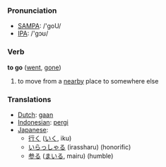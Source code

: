 === Pronunciation ===
*[[w:SAMPA|SAMPA]]: /'goU/
*[[w:IPA|IPA]]: /'gɔʊ/

=== Verb ===

'''to go''' ([[went]], [[gone]])

# to move from a [[nearby]] place to somewhere else

=== Translations ===
*[[Dutch]]: [[gaan]]
*[[Indonesian]]: [[pergi]]
*[[Japanese]]: 
** [[行く]] ([[いく]], iku)
** [[いらっしゃる]] (irassharu) (honorific)
** [[参る]] ([[まいる]], mairu) (humble)